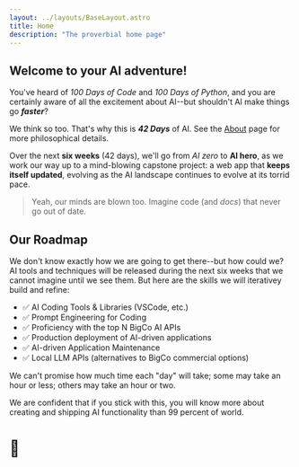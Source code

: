 ```yaml
---
layout: ../layouts/BaseLayout.astro
title: Home
description: "The proverbial home page"
---
```

## Welcome to your AI adventure!

You've heard of <em>100 Days of Code</em> and <em>100 Days of Python</em>, and 
you are certainly aware of all the excitement about AI--but shouldn't 
AI make things go **_faster_**? 

We think so too. That's why this is  ***42 Days*** of AI. See the [About](./about) 
page for more philosophical details.

Over the next <b>six weeks</b> (42 days), we'll go from <em>AI zero</em>
to <b>AI hero</b>, as we work our way up to a mind-blowing capstone project: a web app that <b>keeps itself 
updated</b>, evolving as the AI landscape continues to evolve at its torrid pace. 

> Yeah, our minds are blown too. Imagine code (and _docs_) that never go out of date.

## Our Roadmap

We don't know exactly how we are going to get there--but how could we? AI 
tools and techniques will be released during the next six weeks that we 
cannot imagine until we see them. But here are the skills we will iterativey 
build and refine:

- ✅ AI Coding Tools & Libraries (VSCode, etc.)
- ✅ Prompt Engineering for Coding
- ✅ Proficiency with the top N BigCo AI APIs
- ✅ Production deployment of AI-driven applications
- ✅ AI-driven Application Maintenance
- ✅ Local LLM APIs (alternatives to BigCo commercial options)

We can't promise how much time each "day" will take; some may take an hour or less; others
may take an hour or two. 

We are confident that if you stick with this, you will know more about creating and 
shipping AI functionality than 99 percent of world.

# 🚀